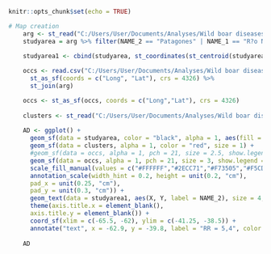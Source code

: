 
```r
knitr::opts_chunk$set(echo = TRUE)
```


```r
# Map creation
    arg <- st_read("C:/Users/User/Documents/Analyses/Wild boar diseases/Shapefiles/ARG_adm/ARG_adm2.shp")
    studyarea = arg %>% filter(NAME_2 == "Patagones" | NAME_1 == "R?o Negro" & NAME_2 == "Adolfo Alsina" | NAME_2 == "Conesa")

    studyarea1 <- cbind(studyarea, st_coordinates(st_centroid(studyarea)))
    
    occs <- read.csv("C:/Users/User/Documents/Analyses/Wild boar diseases/Leptospira/Output/Leptospira.csv", sep = ",", dec = ".") %>%
      st_as_sf(coords = c("Long", "Lat"), crs = 4326) %>%
      st_join(arg)

    occs <- st_as_sf(occs, coords = c("Long","Lat"), crs = 4326)
    
    clusters <- st_read("C:/Users/User/Documents/Analyses/Wild boar diseases/Leptospira/Output/Leptospira.col.shp")
    
    AD <- ggplot() +
      geom_sf(data = studyarea, color = "black", alpha = 1, aes(fill = NAME_2), show.legend = FALSE) +
      geom_sf(data = clusters, alpha = 1, color = "red", size = 1) +
      #geom_sf(data = occs, alpha = 1, pch = 21, size = 2.5, show.legend = FALSE) +
      geom_sf(data = occs, alpha = 1, pch = 21, size = 3, show.legend = FALSE, aes(fill = factor(Number))) +
      scale_fill_manual(values = c("#FFFFFF","#2ECC71","#F73505","#F5CD60","#ABB2B9","#F0B27A")) +
      annotation_scale(width_hint = 0.2, height = unit(0.2, "cm"),
      pad_x = unit(0.25, "cm"),
      pad_y = unit(0.3, "cm")) +
      geom_text(data = studyarea1, aes(X, Y, label = NAME_2), size = 4, family = "sans") +
      theme(axis.title.x = element_blank(),
      axis.title.y = element_blank()) +
      coord_sf(xlim = c(-65.5, -62), ylim = c(-41.25, -38.5)) +
      annotate("text", x = -62.9, y = -39.8, label = "RR = 5,4", color = "black", size = 3.5, fontface = 2)
    
    AD
```

